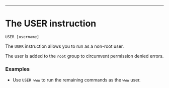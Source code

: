 ---

<div className="section-spacing"></div>

# The USER instruction

`USER [username]`

The `USER` instruction allows you to run as a non-root user.

The user is added to the `root` group to circumvent permission denied errors.

<div className="section-spacing"></div>

### Examples

- Use `USER www` to run the remaining commands as the `www` user.

<div className="section-spacing"></div>